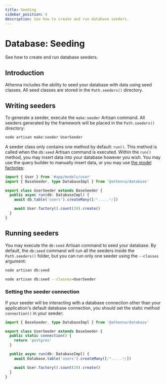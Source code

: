 ```yaml
---
title: Seeding
sidebar_position: 4
description: See how to create and run database seeders. 
---
```


# Database: Seeding

See how to create and run database seeders. 

## Introduction

Athenna includes the ability to seed your database with data using 
seed classes. All seed classes are stored in the `Path.seeders()` 
directory.

## Writing seeders 

To generate a seeder, execute the `make:seeder` Artisan command. All 
seeders generated by the framework will be placed in the `Path.seeders()` 
directory:

```bash
node artisan make:seeder UserSeeder
```

A seeder class only contains one method by default: `run()`. This method 
is called when the `db:seed` Artisan command is executed. Within the 
`run()` method, you may insert data into your database however you wish. 
You may use the query builder to manually insert data, or you may use 
[the model factories](/docs/orm/getting-started):

```typescript
import { User } from '#app/models/user'
import { BaseSeeder, type DatabaseImpl } from '@athenna/database'

export class UserSeeder extends BaseSeeder { 
  public async run(db: DatabaseImpl) {
    await db.table('users').createMany([/*.....*/])

    await User.factory().count(20).create()
  }
}
```

## Running seeders

You may execute the `db:seed` Artisan command to seed your database. 
By default, the `db:seed` command will run all the seeders
inside the `Path.seeders()` folder, but you can run only one seeder 
using the `--classes` argument:

```bash
node artisan db:seed

node artisan db:seed --classes=UserSeeder
```

### Setting the seeder connection

If your seeder will be interacting with a database connection other 
than your application's default database connection, you should set 
the static method `connection()` in your seeder:

```typescript
import { BaseSeeder, type DatabaseImpl } from '@athenna/database'

export class UserSeeder extends BaseSeeder { 
  public static connection() {
    return 'postgres'
  }

  public async run(db: DatabaseImpl) {
    await Database.table('users').createMany([/*.....*/])

    await User.factory().count(20).create()
  }
}
```

